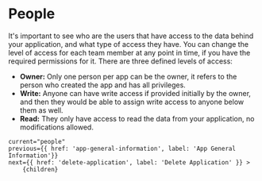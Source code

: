 
# People

It's important to see who are the users that have access to the data behind your application, and what type of access they have.
You can change the level of access for each team member at any point in time, if you have the required permissions for it.
There are three defined levels of access:
* __Owner:__ Only one person per app can be the owner, it refers to the person who created the app and has all privileges.
* __Write:__ Anyone can have write access if provided initially by the owner, and then they would be able to assign write access to anyone below them as well.
* __Read:__ They only have access to read the data from your application, no modifications allowed.

<DocImage src="/docs/people.png" width="1066" height="330"/>

    current="people"
    previous={{ href: 'app-general-information', label: 'App General Information'}}
    next={{ href: 'delete-application', label: 'Delete Application' }} >
        {children}
</DocLayout>
